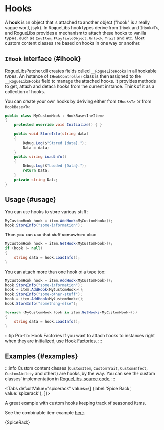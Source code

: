# Hooks

A **hook** is an object that is attached to another object ("hook" is a really vague word, jsyk). In RogueLibs hook types derive from `IHook` and `IHook<T>`, and RogueLibs provides a mechanism to attach these hooks to vanilla types, such as `InvItem`, `PlayfieldObject`, `Unlock`, `Trait` and etc. Most custom content classes are based on hooks in one way or another.


## `IHook` interface {#ihook}

RogueLibsPatcher.dll creates fields called `__RogueLibsHooks` in all hookable types. An instance of `IHookController` class is then assigned to the `__RogueLibsHooks` field to manage the attached hooks. It provides methods to get, attach and detach hooks from the current instance. Think of it as a collection of hooks.

You can create your own hooks by deriving either from `IHook<T>` or from `HookBase<T>`:

```csharp title="MyCustomHook.cs"
public class MyCustomHook : HookBase<InvItem>
{
    protected override void Initialize() { }
    
    public void StoreInfo(string data)
    {
        Debug.Log($"Stored {data}.");
        Data = data;
    }
    public string LoadInfo()
    {
        Debug.Log($"Loaded {Data}.");
        return Data;
    }
    private string Data;
}
```

## Usage {#usage}

You can use hooks to store various stuff:

```csharp
MyCustomHook hook = item.AddHook<MyCustomHook>();
hook.StoreInfo("some-information");
```

Then you can use that stuff somewhere else:

```csharp
MyCustomHook hook = item.GetHook<MyCustomHook>();
if (hook != null)
{
    string data = hook.LoadInfo();
}
```

You can attach more than one hook of a type too:

```csharp
MyCustomHook hook = item.AddHook<MyCustomHook>();
hook.StoreInfo("some-information");
hook = item.AddHook<MyCustomHook>();
hook.StoreInfo("some-other-stuff");
hook = item.AddHook<MyCustomHook>();
hook.StoreInfo("something-else");
```

```csharp
foreach (MyCustomHook hook in item.GetHooks<MyCustomHook>())
{
    string data = hook.LoadInfo();
}
```

:::tip Pro-tip: Hook Factories
If you want to attach hooks to instances right when they are initialized, use [Hook Factories](./hook-factories).
:::

## Examples {#examples}

:::info
Custom content classes (`CustomItem`, `CustomTrait`, `CustomEffect`, `CustomAbility` and others) are hooks, by the way. You can see the custom classes' implementation in [RogueLibs' source code](https://github.com/SugarBarrel/RogueLibs/tree/main/RogueLibsCore/Hooks).
:::



<Tabs
    defaultValue="spicerack"
    values={[
        {label:'Spice Rack', value:'spicerack'},
    ]}>
<TabItem value="spicerack">

A great example with custom hooks keeping track of seasoned items.

See the combinable item example [here](../items/combinable-items#examples).

<CodeSnippet>{SpiceRack}</CodeSnippet>

</TabItem>
</Tabs>
